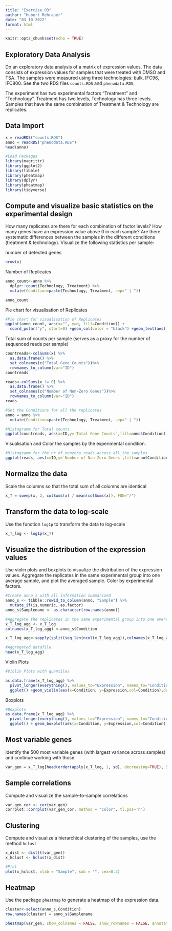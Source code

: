 ---
title: "Exercise 03"
author: "Hubert Rehrauer"
date: "03 10 2022"
format: html
---

```{r setup, include=FALSE}
knitr::opts_chunk$set(echo = TRUE)
```

## Exploratory Data Analysis

Do an exploratory data analysis of a matrix of expression values. The data consists of expression values for samples that were treated with DMSO and TSA. The samples were measured using three technologies: bulk, IFC96, IFC800. See the two RDS files `counts.RDS` and `phenodata.RDS`.

The experiment has two experimental factors "Treatment" and "Technology". Treatment has two levels, Technology has three levels. Samples that have the same combination of Treatment & Technology are replicates.

## Data Import

```{r }
x = readRDS("counts.RDS")
anno = readRDS("phenodata.RDS")
head(anno)

```

```{r ,  warning=FALSE,message=FALSE}
#Load Packages
library(magrittr)
library(ggplot2)
library(tibble)
library(pheatmap)
library(dplyr)
library(pheatmap)
library(tidyverse)
```

## Compute and visualize basic statistics on the experimental design

How many replicates are there for each combination of factor levels? How many genes have an expression value above 0 in each sample? Are there systematic differences between the samples in the different conditions (treatment & technology). Visualize the following statistics per sample:


number of detected genes

```{r }
nrow(x)
```

Number of Replicates

```{r }
anno_count<-anno %>% 
  dplyr::count(Technology, Treatment) %>%
  mutate(Condition=paste(Technology, Treatment, sep=" | "))

anno_count

```
Pie chart for visualisation of Replicates

```{r }
#Pie chart for visualisation of Replicates
ggplot(anno_count, aes(x="", y=n, fill=Condition)) +
  coord_polar("y", start=0) +geom_col(color = "black") +geom_text(aes(label = n),position = position_stack(vjust = 0.5)) 

```

Total sum of counts per sample (serves as a proxy for the number of sequenced reads per sample)

```{r }

countreads<-colSums(x) %>% 
  as.data.frame() %>%  
  set_colnames(c("Total Gene Counts"))%>%  
  rownames_to_column(var="ID")
countreads

```

```{r }

reads<-colSums(x != 0) %>% 
  as.data.frame() %>%  
  set_colnames(c("Number of Non-Zero Genes"))%>%  
  rownames_to_column(var="ID")
reads


```


```{r }
#Get the Conditions for all the replicates
anno = anno %>%
  mutate(Condition=paste(Technology, Treatment, sep=" | "))

#Histogramm for Total counts
ggplot(countreads, aes(x=ID,y=`Total Gene Counts`,fill=anno$Condition)) + geom_bar(stat="identity")+labs(x = "Sample ID", fill = "Condition")


```

Visualisation and Color the samples by the experimental condition.

```{r }

#Histogramm for the nr of nonzero reads across all the samples
ggplot(reads, aes(x=ID,y=`Number of Non-Zero Genes`,fill=anno$Condition)) + geom_bar(stat="identity")+labs(x = "Sample ID", fill = "Condition")


```

## Normalize the data

Scale the columns so that the total sum of all columns are identical

```{r }
x_T = sweep(x, 2, colSums(x) / mean(colSums(x)), FUN="/")

```

## Transform the data to log-scale

Use the function `log1p` to transform the data to log-scale

```{r }
x_T_log <- log1p(x_T)

```

## Visualize the distribution of the expression values

Use violin plots and boxplots to visualize the distribution of the expression values. Aggregate the replicates in the same experimental group into one average sample, and plot the averaged sample. Color by experimental factors.


```{r }

#Create anno_s with all information summarized
anno_s <- tibble::rowid_to_column(anno, "Sample") %>% 
  mutate_if(is.numeric, as.factor)
anno_s$Samplename <- as.character(row.names(anno))

#Aggregate the replicates in the same experimental group into one average sample
x_T_log_agg <- x_T_log
colnames(x_T_log_agg) <-anno_s$Condition

x_T_log_agg<-sapply(split(seq_len(ncol(x_T_log_agg)),colnames(x_T_log_agg)),function(cis) rowMeans(x_T_log_agg[,cis,drop=F]));

#Aggregated datafile
head(x_T_log_agg)


```


Violin Plots

```{r, warning=FALSE}
#Violin Plots with quantiles

as.data.frame(x_T_log_agg) %>%  
  pivot_longer(everything(), values_to="Expression", names_to="Condition") %>% 
  ggplot() +geom_violin(aes(x=Condition, y=Expression,col=Condition),draw_quantiles = c(0.25, 0.5, 0.75)) + theme(legend.position="none")+ scale_y_continuous(trans='log10')
```

Boxplots

```{r, warning=FALSE}
#Boxplots
as.data.frame(x_T_log_agg) %>%  
  pivot_longer(everything(), values_to="Expression", names_to="Condition") %>% 
  ggplot() + geom_boxplot(aes(x=Condition, y=Expression,col=Condition))+ theme(legend.position="none")+ scale_y_continuous(trans='log10')

```

## Most variable genes

Identify the 500 most variable genes (with largest variance across samples) and continue working with those

```{r }
var_gen = x_T_log[head(order(apply(x_T_log, 1, sd), decreasing=TRUE), 500), ]

```

## Sample correlations

Compute and visualize the sample-to-sample correlations

```{r }
var_gen_cor <- cor(var_gen)
corrplot::corrplot(var_gen_cor, method = "color", tl.pos='n')

```

## Clustering

Compute and visualize a hierarchical clustering of the samples, use the method `hclust`

```{r }

x_dist <- dist(t(var_gen))
x_hclust <- hclust(x_dist)

#Plot
plot(x_hclust, xlab = "Sample", sub = "", cex=0.3)


```


## Heatmap

Use the package `pheatmap` to generate a heatmap of the expression data.

```{r }

cluster<-select(anno_s,Condition)
row.names(cluster) = anno_s$Samplename

pheatmap(var_gen, show_colnames = FALSE, show_rownames = FALSE, annotation_col = cluster)


```
